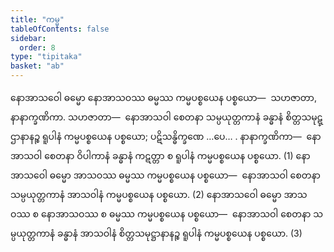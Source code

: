 ```yaml
---
title: "ကမ္မ"
tableOfContents: false
sidebar:
  order: 8
type: "tipitaka"
basket: "ab"
---
```



<DynamicBreadcrumb />

<Division number="31">

<Paragraph number="1050">
နောအာသဝေါ ဓမ္မော နောအာသဝဿ ဓမ္မဿ ကမ္မပစ္စယေန ပစ္စယော—  သဟဇာတာ, နာနာက္ခဏိကာ. <Emphasis>သဟဇာတာ</Emphasis>—  နောအာသဝါ စေတနာ သမ္ပယုတ္တကာနံ ခန္ဓာနံ စိတ္တသမုဋ္ဌာနာနဉ္စ ရူပါနံ ကမ္မပစ္စယေန ပစ္စယော; ပဋိသန္ဓိက္ခဏေ …ပေ… . <Emphasis>နာနာက္ခဏိကာ</Emphasis>—  နောအာသဝါ စေတနာ ဝိပါကာနံ ခန္ဓာနံ ကဋတ္တာ စ ရူပါနံ ကမ္မပစ္စယေန ပစ္စယော. (1)
</Paragraph>

<Paragraph number="1051">
နောအာသဝေါ ဓမ္မော အာသဝဿ ဓမ္မဿ ကမ္မပစ္စယေန ပစ္စယော—  နောအာသဝါ စေတနာ သမ္ပယုတ္တကာနံ အာသဝါနံ ကမ္မပစ္စယေန ပစ္စယော. (2)
</Paragraph>

<Paragraph number="1052">
နောအာသဝေါ ဓမ္မော အာသဝဿ စ နောအာသဝဿ စ ဓမ္မဿ ကမ္မပစ္စယေန ပစ္စယော—  နောအာသဝါ စေတနာ သမ္ပယုတ္တကာနံ ခန္ဓာနံ အာသဝါနံ စိတ္တသမုဋ္ဌာနာနဉ္စ ရူပါနံ ကမ္မပစ္စယေန ပစ္စယော. (3)
</Paragraph>
</Division>